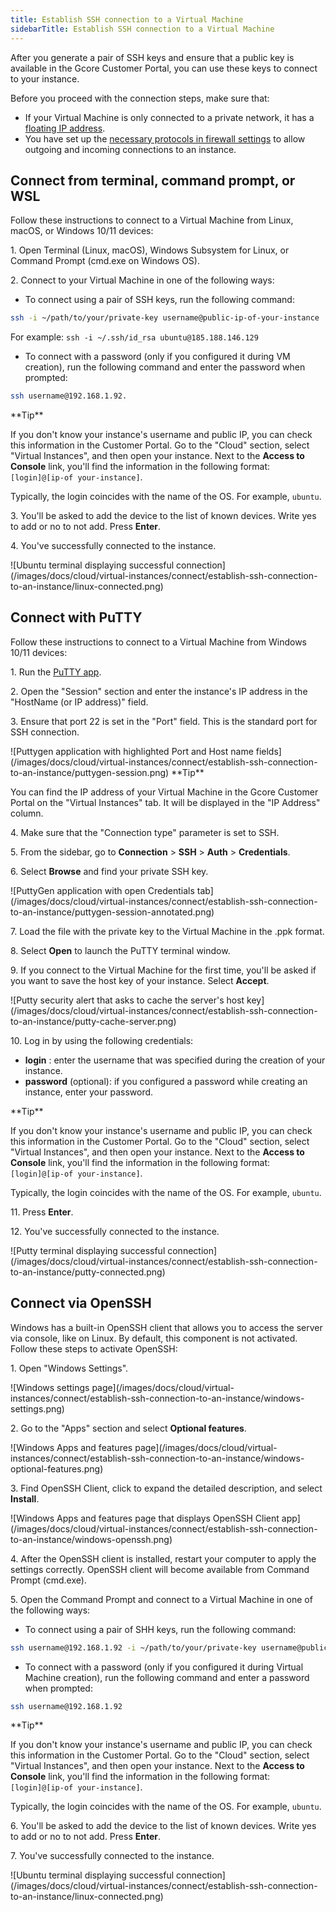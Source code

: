---
title: Establish SSH connection to a Virtual Machine
sidebarTitle: Establish SSH connection to a Virtual Machine
---

After you generate a pair of SSH keys and ensure that a public key is available in the Gcore Customer Portal, you can use these keys to connect to your instance.

Before you proceed with the connection steps, make sure that:

  * If your Virtual Machine is only connected to a private network, it has a [floating IP address](/cloud/networking/ip-address/create-and-configure-a-floating-ip-address). 
  * You have set up the [necessary protocols in firewall settings](/cloud/networking/add-and-configure-a-firewall#use-the-default-firewall) to allow outgoing and incoming connections to an instance.



## Connect from terminal, command prompt, or WSL

Follow these instructions to connect to a Virtual Machine from Linux, macOS, or Windows 10/11 devices:

1\. Open Terminal (Linux, macOS), Windows Subsystem for Linux, or Command Prompt (cmd.exe on Windows OS).

2\. Connect to your Virtual Machine in one of the following ways:

  * To connect using a pair of SSH keys, run the following command:



```sh
ssh -i ~/path/to/your/private-key username@public-ip-of-your-instance
```

For example: `ssh -i ~/.ssh/id_rsa ubuntu@185.188.146.129`

  * To connect with a password (only if you configured it during VM creation), run the following command and enter the password when prompted:



```sh
ssh username@192.168.1.92. 
```

<Tip>
**Tip**

If you don't know your instance's username and public IP, you can check this information in the Customer Portal. Go to the "Cloud" section, select "Virtual Instances", and then open your instance. Next to the **Access to Console** link, you'll find the information in the following format: `[login]@[ip-of your-instance]`. 

Typically, the login coincides with the name of the OS. For example, `ubuntu`.
</Tip>

3\. You'll be asked to add the device to the list of known devices. Write yes to add or no to not add. Press **Enter**.

4\. You've successfully connected to the instance.


<Frame>![Ubuntu terminal displaying successful connection](/images/docs/cloud/virtual-instances/connect/establish-ssh-connection-to-an-instance/linux-connected.png)</Frame>



## Connect with PuTTY

Follow these instructions to connect to a Virtual Machine from Windows 10/11 devices:

1\. Run the [PuTTY app](https://putty.org/).

2\. Open the "Session" section and enter the instance's IP address in the "HostName (or IP address)" field. 

3\. Ensure that port 22 is set in the "Port" field. This is the standard port for SSH connection. 


<Frame>![Puttygen application with highlighted Port and Host name fields](/images/docs/cloud/virtual-instances/connect/establish-ssh-connection-to-an-instance/puttygen-session.png)</Frame>

<Tip>
**Tip**

You can find the IP address of your Virtual Machine in the Gcore Customer Portal on the "Virtual Instances" tab. It will be displayed in the "IP Address" column.
</Tip>

4\. Make sure that the "Connection type" parameter is set to SSH. 

5\. From the sidebar, go to **Connection** > **SSH** > **Auth** > **Credentials**. 

6\. Select **Browse** and find your private SSH key.


<Frame>![PuttyGen application with open Credentials tab](/images/docs/cloud/virtual-instances/connect/establish-ssh-connection-to-an-instance/puttygen-session-annotated.png)</Frame>



7\. Load the file with the private key to the Virtual Machine in the .ppk format. 

8\. Select **Open** to launch the PuTTY terminal window. 

9\. If you connect to the Virtual Machine for the first time, you'll be asked if you want to save the host key of your instance. Select **Accept**.


<Frame>![Putty security alert that asks to cache the server's host key](/images/docs/cloud/virtual-instances/connect/establish-ssh-connection-to-an-instance/putty-cache-server.png)</Frame>



10\. Log in by using the following credentials: 

  * **login** : enter the username that was specified during the creation of your instance.
  * **password** (optional): if you configured a password while creating an instance, enter your password.

<Tip>
**Tip**

If you don't know your instance's username and public IP, you can check this information in the Customer Portal. Go to the "Cloud" section, select "Virtual Instances", and then open your instance. Next to the **Access to Console** link, you'll find the information in the following format: `[login]@[ip-of your-instance]`. 

Typically, the login coincides with the name of the OS. For example, `ubuntu`.
</Tip>

11\. Press **Enter**. 

12\. You've successfully connected to the instance.


<Frame>![Putty terminal displaying successful connection](/images/docs/cloud/virtual-instances/connect/establish-ssh-connection-to-an-instance/putty-connected.png)</Frame>



## Connect via OpenSSH

Windows has a built-in OpenSSH client that allows you to access the server via console, like on Linux. By default, this component is not activated. Follow these steps to activate OpenSSH:

1\. Open "Windows Settings". 


<Frame>![Windows settings page](/images/docs/cloud/virtual-instances/connect/establish-ssh-connection-to-an-instance/windows-settings.png)</Frame>



2\. Go to the "Apps" section and select **Optional features**.


<Frame>![Windows Apps and features page](/images/docs/cloud/virtual-instances/connect/establish-ssh-connection-to-an-instance/windows-optional-features.png)</Frame>



3\. Find OpenSSH Client, click to expand the detailed description, and select **Install**. 


<Frame>![Windows Apps and features page that displays OpenSSH Client app](/images/docs/cloud/virtual-instances/connect/establish-ssh-connection-to-an-instance/windows-openssh.png)</Frame>



4\. After the OpenSSH client is installed, restart your computer to apply the settings correctly. OpenSSH client will become available from Command Prompt (cmd.exe).

5\. Open the Command Prompt and connect to a Virtual Machine in one of the following ways:

  * To connect using a pair of SHH keys, run the following command:



```sh
ssh username@192.168.1.92 -i ~/path/to/your/private-key username@public-ip-of-your-instance
 ```

  * To connect with a password (only if you configured it during Virtual Machine creation), run the following command and enter a password when prompted:



```sh
ssh username@192.168.1.92
 ```

<Tip>
**Tip**

If you don't know your instance's username and public IP, you can check this information in the Customer Portal. Go to the "Cloud" section, select "Virtual Instances", and then open your instance. Next to the **Access to Console** link, you'll find the information in the following format: `[login]@[ip-of your-instance]`. 

Typically, the login coincides with the name of the OS. For example, `ubuntu`.
</Tip>

6\. You'll be asked to add the device to the list of known devices. Write yes to add or no to not add. Press **Enter**.

7\. You've successfully connected to the instance.


<Frame>![Ubuntu terminal displaying successful connection](/images/docs/cloud/virtual-instances/connect/establish-ssh-connection-to-an-instance/linux-connected.png)</Frame>